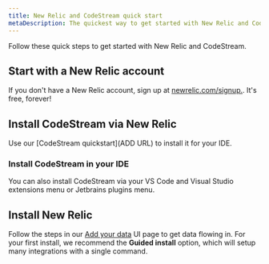```yaml
---
title: New Relic and CodeStream quick start
metaDescription: The quickest way to get started with New Relic and CodeStream.
---
```


Follow these quick steps to get started with New Relic and CodeStream.

## Start with a New Relic account

If you don't have a New Relic account, sign up at [newrelic.com/signup.](https://newrelic.com/signup). It's free, forever!

## Install CodeStream via New Relic

Use our [CodeStream quickstart](ADD URL) to install it for your IDE.

### Install CodeStream in your IDE

You can also install CodeStream via your VS Code and Visual Studio extensions menu or Jetbrains plugins menu.

## Install New Relic

Follow the steps in our [Add your data](https://one.newrelic.com/launcher/nr1-core.settings?pane=eyJuZXJkbGV0SWQiOiJ0dWNzb24ucGxnLWluc3RydW1lbnQtZXZlcnl0aGluZyJ9) UI page to get data flowing in. For your first install, we recommend the **Guided install** option, which will setup many integrations with a single command.